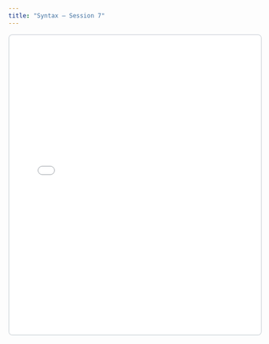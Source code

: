 ```yaml
---
title: "Syntax – Session 7"
---
```


<style>
.slide-deck {
  width: 100%;
  height: 600px;
  border: 2px solid #dee2e6;
  border-radius: 8px;
}
</style>

```{=html}
<iframe class="slide-deck" src="07_syntax/07_slides.html"></iframe>
```
